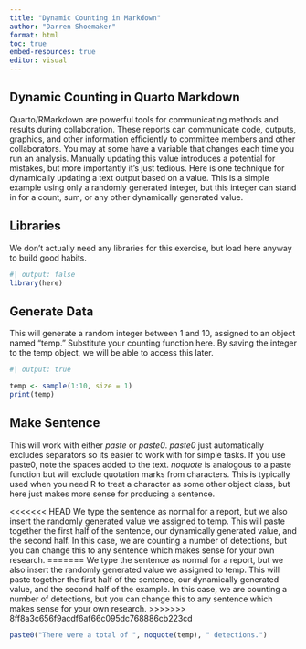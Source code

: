 ```yaml
---
title: "Dynamic Counting in Markdown"
author: "Darren Shoemaker"
format: html
toc: true
embed-resources: true
editor: visual
---
```


## Dynamic Counting in Quarto Markdown

Quarto/RMarkdown are powerful tools for communicating methods and results during collaboration. These reports can communicate code, outputs, graphics, and other information efficiently to committee members and other collaborators. You may at some have a variable that changes each time you run an analysis. Manually updating this value introduces a potential for mistakes, but more importantly it's just tedious. Here is one technique for dynamically updating a text output based on a value. This is a simple example using only a randomly generated integer, but this integer can stand in for a count, sum, or any other dynamically generated value.

## Libraries

We don't actually need any libraries for this exercise, but load here anyway to build good habits.

```r
#| output: false
library(here)
```

## Generate Data

This will generate a random integer between 1 and 10, assigned to an object named "temp." Substitute your counting function here. By saving the integer to the temp object, we will be able to access this later.

```r
#| output: true

temp <- sample(1:10, size = 1)
print(temp)
```

## Make Sentence

This will work with either *paste* or *paste0*. *paste0* just automatically excludes separators so its easier to work with for simple tasks. If you use paste0, note the spaces added to the text. *noquote* is analogous to a paste function but will exclude quotation marks from characters. This is typically used when you need R to treat a character as some other object class, but here just makes more sense for producing a sentence.

<<<<<<< HEAD
We type the sentence as normal for a report, but we also insert the randomly generated value we assigned to temp. This will paste together the first half of the sentence, our dynamically generated value, and the second half. In this case, we are counting a number of detections, but you can change this to any sentence which makes sense for your own research.
=======
We type the sentence as normal for a report, but we also insert the randomly generated value we assigned to temp. This will paste together the first half of the sentence, our dynamically generated value, and the second half of the example. In this case, we are counting a number of detections, but you can change this to any sentence which makes sense for your own research.
>>>>>>> 8ff8a3c656f9acdf6af66c095dc768886cb223cd

```r
paste0("There were a total of ", noquote(temp), " detections.")
```
